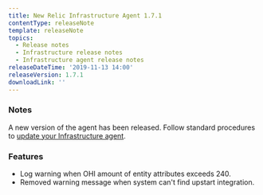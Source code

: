 ```yaml
---
title: New Relic Infrastructure Agent 1.7.1
contentType: releaseNote
template: releaseNote
topics:
  - Release notes
  - Infrastructure release notes
  - Infrastructure agent release notes
releaseDateTime: '2019-11-13 14:00'
releaseVersion: 1.7.1
downloadLink: ''
---
```


### Notes

A new version of the agent has been released. Follow standard procedures to [update your Infrastructure agent](/docs/infrastructure/new-relic-infrastructure/installation/update-infrastructure-agent).

### Features

* Log warning when OHI amount of entity attributes exceeds 240.
* Removed warning message when system can't find upstart integration.
